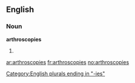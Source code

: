 ==English==

===Noun===
'''arthroscopies'''

# {{plural of|[[arthroscopy]]}}

[[Category:English plurals ending in "-ies"]]

[[ar:arthroscopies]]
[[fr:arthroscopies]]
[[no:arthroscopies]]